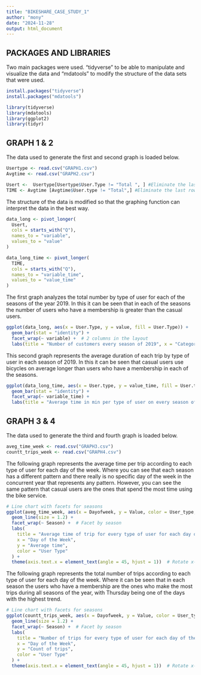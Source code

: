 ```yaml
---
title: "BIKESHARE_CASE_STUDY_1"
author: "mony"
date: "2024-11-28"
output: html_document
---
```

## PACKAGES AND LIBRARIES
Two main packages were used. "tidyverse" to be able to manipulate and visualize the data and "mdatools" to modify the structure of the data sets that were used.

```r
install.packages("tidyverse")
install.packages("mdatools")
```

```r
library(tidyverse)
library(mdatools) 
library(ggplot2)
library(tidyr)

```

## GRAPH 1 & 2

The data used to generate the first and second graph is loaded below. 

```r
Usertype <- read.csv("GRAPH1.csv")
Avgtime <- read.csv("GRAPH2.csv")
```


```r
Usert <-  Usertype[Usertype$User.Type != "Total ", ] #Eliminate the last row "Total"
TIME <- Avgtime [Avgtime$User.type != "Total",] #Eliminate the last row "Total"

```

The structure of the data is modified so that the graphing function can interpret the data in the best way.

```r
data_long <- pivot_longer(
  Usert,
  cols = starts_with("Q"), 
  names_to = "variable",        
  values_to = "value"            
)

data_long_time <- pivot_longer(
  TIME,
  cols = starts_with("Q"), 
  names_to = "variable_time",        
  values_to = "value_time"            
)

```

The first graph analyzes the total number by type of user for each of the seasons of the year 2019. In this it can be seen that in each of the seasons the number of users who have a membership is greater than the casual users.

```r
ggplot(data_long, aes(x = User.Type, y = value, fill = User.Type)) +
  geom_bar(stat = "identity") +
  facet_wrap(~ variable) +  # 2 columns in the layout
  labs(title = "Number of customers every season of 2019", x = "Category", y = "Count") 
```

This second graph represents the average duration of each trip by type of user in each season of 2019. In this it can be seen that casual users use bicycles on average longer than users who have a membership in each of the seasons. 

```r
ggplot(data_long_time, aes(x = User.type, y = value_time, fill = User.type)) +
  geom_bar(stat = "identity") +
  facet_wrap(~ variable_time) +  
  labs(title = "Average time in min per type of user on every season of 2019", x = "Category", y = "Average time") 
```

## GRAPH 3 & 4
The data used to generate the third and fourth graph is loaded below. 

```r
aveg_time_week <- read.csv("GRAPH3.csv")
countt_trips_week <- read.csv("GRAPH4.csv")
```

The following graph represents the average time per trip according to each type of user for each day of the week. Where you can see that each season has a different pattern and there really is no specific day of the week in the concurrent year that represents any pattern. However, you can see the same pattern that casual users are the ones that spend the most time using the bike service.

```r
# Line chart with facets for seasons
ggplot(aveg_time_week, aes(x = Dayofweek, y = Value, color = User_type, group = User_type)) +
  geom_line(size = 1.2) +
  facet_wrap(~ Season) +  # Facet by season
  labs(
    title = "Average time of trip for every type of user for each day of the week on 2019",
    x = "Day of the Week",
    y = "Average time",
    color = "User Type"
  ) +
  theme(axis.text.x = element_text(angle = 45, hjust = 1))  # Rotate x-axis labels for clarity
```

The following graph represents the total number of trips according to each type of user for each day of the week. Where it can be seen that in each season the users who have a membership are the ones who make the most trips during all seasons of the year, with Thursday being one of the days with the highest trend.

```r
# Line chart with facets for seasons
ggplot(countt_trips_week, aes(x = Dayofweek, y = Value, color = User_type, group = User_type)) +
  geom_line(size = 1.2) +
  facet_wrap(~ Season) +  # Facet by season
  labs(
    title = "Number of trips for every type of user for each day of the week on 2019",
    x = "Day of the Week",
    y = "Count of trips",
    color = "User Type"
  ) +
  theme(axis.text.x = element_text(angle = 45, hjust = 1))  # Rotate x-axis labels for clarity
```